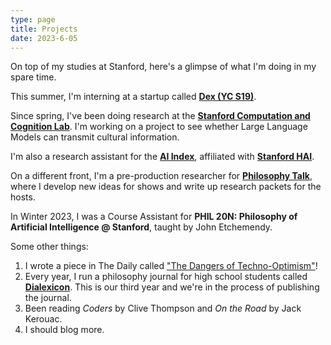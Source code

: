 ```yaml
---
type: page
title: Projects
date: 2023-6-05
---
```


On top of my studies at Stanford, here's a glimpse of what I'm doing in my spare time.

This summer, I'm interning at a startup called **[Dex (YC S19)](https://getdex.com/)**.

Since spring, I've been doing research at the **[Stanford Computation and Cognition Lab](https://cocolab.stanford.edu)**. I'm working on a project to see whether Large Language Models can transmit cultural information.

I'm also a research assistant for the **[AI Index](https://aiindex.stanford.edu/)**, affiliated with **[Stanford HAI](https://hai.stanford.edu)**.

On a different front, I'm a pre-production researcher for **[Philosophy Talk](https://www.philosophytalk.org/)**, where I develop new ideas for shows and write up research packets for the hosts.

In Winter 2023, I was a Course Assistant for **PHIL 20N: Philosophy of Artificial Intelligence @ Stanford**, taught by John Etchemendy.

Some other things:
1. I wrote a piece in The Daily called ["The Dangers of Techno-Optimism"](https://stanforddaily.com/2022/11/29/opinion-the-dangers-of-techno-optimism/)!
2. Every year, I run a philosophy journal for high school students called **[Dialexicon](https://www.dialexicon.org/)**. This is our third year and we're in the process of publishing the journal.
3. Been reading *Coders* by Clive Thompson and *On the Road* by Jack Kerouac.
4. I should blog more.
